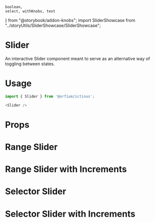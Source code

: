     boolean,
    select, withKnobs, text
} from "@storybook/addon-knobs"; import SliderShowcase from "../storyUtils/SliderShowcase/SliderShowcase";

<Meta title="Design System/Slider" component={Slider} />

# Slider

An interactive Slider component meant to serve as an alternative way of toggling between states.

# Usage

```js
import { Slider } from '@orfium/ictinus';

<Slider />
```

# Props

<Props of={Slider} />

# Range Slider

<Preview>
  <Story name="Range Slider (DontTest)" parameters={{ decorators: [withKnobs] }}>
      <SliderShowcase isSelector={false} disabled={boolean('disabled', false)}/>
  </Story>
</Preview>

# Range Slider with Increments

<Preview>
  <Story name="Range Slider with Increments (DontTest)" parameters={{ decorators: [withKnobs] }}>
        <SliderShowcase isSelector={false} disabled={boolean('disabled', false)} hasIncrements={true} />
  </Story>
</Preview>

# Selector Slider

<Preview>
  <Story name="Selector Slider (DontTest)" parameters={{ decorators: [withKnobs] }}>
        <SliderShowcase isSelector={true} disabled={boolean('disabled', false)}/>
  </Story>
</Preview>

# Selector Slider with Increments

<Preview>
    <Story name="Selector Slider with Increments (DontTest)" parameters={{ decorators: [withKnobs] }}>
        <SliderShowcase disabled={boolean('disabled', false)} isSelector={true} hasIncrements={true} />
    </Story>
</Preview>


